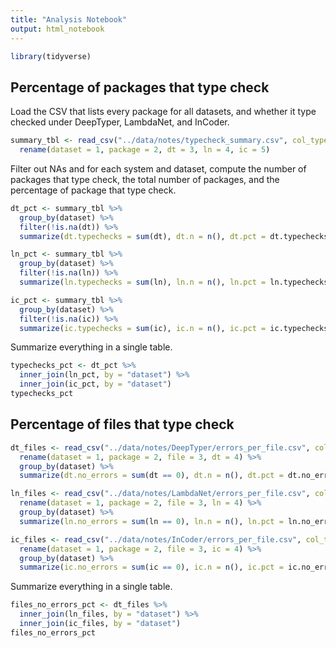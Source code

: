 ```yaml
---
title: "Analysis Notebook"
output: html_notebook
---
```


```r
library(tidyverse)
```

## Percentage of packages that type check

Load the CSV that lists every package for all datasets, and whether it type checked under DeepTyper, LambdaNet, and InCoder.

```r
summary_tbl <- read_csv("../data/notes/typecheck_summary.csv", col_types = "cciii") %>%
  rename(dataset = 1, package = 2, dt = 3, ln = 4, ic = 5)
```

Filter out NAs and for each system and dataset, compute the number of packages that type check, the total number of packages, and the percentage of package that type check.

```r
dt_pct <- summary_tbl %>%
  group_by(dataset) %>%
  filter(!is.na(dt)) %>%
  summarize(dt.typechecks = sum(dt), dt.n = n(), dt.pct = dt.typechecks / dt.n * 100)

ln_pct <- summary_tbl %>%
  group_by(dataset) %>%
  filter(!is.na(ln)) %>%
  summarize(ln.typechecks = sum(ln), ln.n = n(), ln.pct = ln.typechecks / ln.n * 100)

ic_pct <- summary_tbl %>%
  group_by(dataset) %>%
  filter(!is.na(ic)) %>%
  summarize(ic.typechecks = sum(ic), ic.n = n(), ic.pct = ic.typechecks / ic.n * 100)
```

Summarize everything in a single table.

```r
typechecks_pct <- dt_pct %>%
  inner_join(ln_pct, by = "dataset") %>%
  inner_join(ic_pct, by = "dataset")
typechecks_pct
```

## Percentage of files that type check

```r
dt_files <- read_csv("../data/notes/DeepTyper/errors_per_file.csv", col_types = "ccci") %>%
  rename(dataset = 1, package = 2, file = 3, dt = 4) %>%
  group_by(dataset) %>%
  summarize(dt.no_errors = sum(dt == 0), dt.n = n(), dt.pct = dt.no_errors / dt.n * 100)

ln_files <- read_csv("../data/notes/LambdaNet/errors_per_file.csv", col_types = "ccci") %>%
  rename(dataset = 1, package = 2, file = 3, ln = 4) %>%
  group_by(dataset) %>%
  summarize(ln.no_errors = sum(ln == 0), ln.n = n(), ln.pct = ln.no_errors / ln.n * 100)

ic_files <- read_csv("../data/notes/InCoder/errors_per_file.csv", col_types = "ccci") %>%
  rename(dataset = 1, package = 2, file = 3, ic = 4) %>%
  group_by(dataset) %>%
  summarize(ic.no_errors = sum(ic == 0), ic.n = n(), ic.pct = ic.no_errors / ic.n * 100)
```

Summarize everything in a single table.

```r
files_no_errors_pct <- dt_files %>%
  inner_join(ln_files, by = "dataset") %>%
  inner_join(ic_files, by = "dataset")
files_no_errors_pct
```